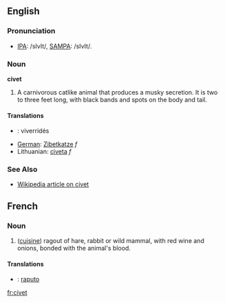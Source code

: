 ==English==

===Pronunciation===
* [[w:IPA_chart_for_English|IPA]]: /sIvIt/, [[w:SAMPA/English|SAMPA]]: /sIvIt/.

===Noun===
{{wikipedia}}
'''civet'''

#A carnivorous catlike animal that produces a musky secretion.  It is two to three feet long, with  black bands and spots on the body and tail.

====Translations====

* {{fr}} : viverridés
*[[German]]: [[Zibetkatze]] ''f''
*Lithuanian: [[civeta]] ''f''

===See Also===
*[[w:civet|Wikipedia article on civet]]

==French==
===Noun===
# ([[cuisine]]) ragout of hare, rabbit or wild mammal, with red wine and onions, bonded with the animal's blood.

====Translations====

* {{io}} : [[raputo]]

[[fr:civet]]